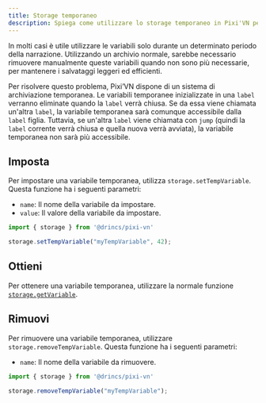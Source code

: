 ```yaml
---
title: Storage temporaneo
description: Spiega come utilizzare lo storage temporaneo in Pixi'VN per le variabili necessarie solo durante un periodo narrativo specifico.
---
```


In molti casi è utile utilizzare le variabili solo durante un determinato periodo della narrazione. Utilizzando un archivio normale, sarebbe necessario rimuovere manualmente queste variabili quando non sono più necessarie, per mantenere i salvataggi leggeri ed efficienti.

Per risolvere questo problema, Pixi’VN dispone di un sistema di archiviazione temporanea. Le variabili temporanee inizializzate in una `label` verranno eliminate quando la `label` verrà chiusa. Se da essa viene chiamata un'altra `label`, la variabile temporanea sarà comunque accessibile dalla `label` figlia. Tuttavia, se un'altra `label` viene chiamata con `jump` (quindi la `label` corrente verrà chiusa e quella nuova verrà avviata), la variabile temporanea non sarà più accessibile.

## Imposta

Per impostare una variabile temporanea, utilizza `storage.setTempVariable`. Questa funzione ha i seguenti parametri:

- `name`: Il nome della variabile da impostare.
- `value`: Il valore della variabile da impostare.

```typescript
import { storage } from '@drincs/pixi-vn'

storage.setTempVariable("myTempVariable", 42);
```

## Ottieni

Per ottenere una variabile temporanea, utilizzare la normale funzione [`storage.getVariable`](#get).

## Rimuovi

Per rimuovere una variabile temporanea, utilizzare `storage.removeTempVariable`. Questa funzione ha i seguenti parametri:

- `name`: Il nome della variabile da rimuovere.

```typescript
import { storage } from '@drincs/pixi-vn'

storage.removeTempVariable("myTempVariable");
```
